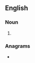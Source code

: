 ==English==

===Noun===
{{en-noun|~}}

# {{obsolete spelling of|rarity|lang=en}}

===Anagrams===
* {{anagrams|en|Iriarte|retiari}}
